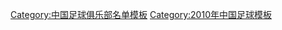 {{Football squad with groups
|name=2010年中超分类名单重庆
|bgcolor=#F84010
|bordercolor=#0050D0
|textcolor=#F8F8F8
|title=[[重庆力帆足球俱乐部|<span style="color:#F8F8F8">重庆力帆</span>]] — [[2010年中国足球超级联赛|<span style="color:#F8F8F8">2010年</span>]][[中国足球超级联赛|<span style="color:#F8F8F8">中超联赛</span>]]第 15 名
|group1=全年参赛球员
|list1=<div>
{{Football squad2 player|no=1|name=[[杨望]]}}
{{Football squad2 player|no=2|name=[[夏金]]}}
{{Football squad2 player|no=3|name=[[赵和靖]]}}
{{Football squad2 player|no=4|name=[[李毅男]]}}
{{Football squad2 player|no=5|name=[[李思源]]}}
{{Football squad2 player|no=6|name=[[王锴]]}}
{{Football squad2 player|no=7|name=[[吴庆]]}}
{{Football squad2 player|no=8|name=[[范冬青]]}}
{{Football squad2 player|no=10|name={{flagicon|BRA}} [[何塞·杜尔特|何塞]]}}
{{Football squad2 player|no=12|name=[[周恒 (足球运动员)|周恒]]}}
{{Football squad2 player|no=13|name=[[王维成]]}}
{{Football squad2 player|no=14|name=[[黄希扬]]}}
{{Football squad2 player|no=15|name=[[张礼]]}}
{{Football squad2 player|no=16|name=[[陈庆江]]}}
{{Football squad2 player|no=17|name=[[甘锐]]}}
{{Football squad2 player|no=18|name=[[胡伟 (足球运动员)|胡伟]]}}
{{Football squad2 player|no=19|name=[[梁斌]]}}
{{Football squad2 player|no=20|name=[[许有志]]}}
{{Football squad2 player|no=21|name=[[刘骁峰]]}}
{{Football squad2 player|no=22|name=[[余勇喆]]}}
{{Football squad2 player|no=23|name=[[罗毅 (足球运动员)|罗毅]]}}
{{Football squad2 player|no=24|name=[[陈春龙]]}}
{{Football squad2 player|no=25|name=[[和正元]]}}
{{Football squad2 player|no=26|name=[[白子健]]}}
{{Football squad2 player|no=27|name=[[刘家林]]}}
{{Football squad2 player|no=28|name=[[张健 (足球运动员)|张健]]}}
{{Football squad2 player|no=29|name=[[吴鹏 (足球运动员)|吴鹏]]}}
{{Football squad2 player|no=30|name=[[韩茜]]}}
{{Football squad2 player|no=31|name=[[杜文翔]]}}
{{Football squad2 player|no=32|name=[[何苏洋]]}}
{{Football squad2 player|no=33|name=[[刘桢炜]]}}
{{Football squad2 player|no=34|name=[[刘中意]]}}
{{Football squad2 player|no=35|name=[[李湘彬]]}}
{{Football squad2 player|no=36|name=[[徐小波 (足球运动员)|徐小波]]}}
{{Football squad2 player|no=37|name=[[田旭]]}}
{{Football squad2 player|no=38|name=[[赵堃]]}}
{{Football squad2 player|no=40|name={{flagicon|CIV}} [[马利高·索乌|多乌达]]}}
</div>
|group2=夏季转入球员
|list2=<div>
{{Football squad2 player|no=41|name={{flagicon|CRO}} [[:en:Bruno Šiklić|布鲁诺]]}}
{{Football squad2 player|no=42|name={{flagicon|CRI}} [[金尼·兰伯特|金尼]]}}
</div>
|group3=夏季转出球员
|list3=<div>
{{Football squad2 player|no=9|name={{flagicon|SRB}} [[杜辛·久基奇|久基奇]]}}
{{Football squad2 player|no=11|name={{flagicon|UGA}} [[安德鲁·姆維西瓦|安德鲁]]}}
{{Football squad2 player|no=39|name={{flagicon|KOR}} [[赵世权]]}}
</div>
|group4=主教练
|list4=[[李树斌]]<small> (至第 13 轮) </small>；[[魏新]]
}}
<noinclude>
{{DEFAULTSORT:Chongqing Lifan F.C. Squad 2010}}
[[Category:中国足球俱乐部名单模板]]
[[Category:2010年中国足球模板]]
</noinclude>